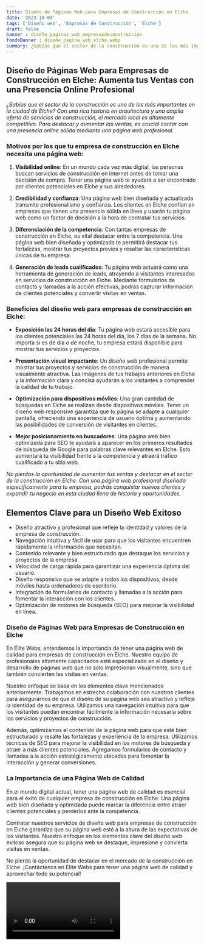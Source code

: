 ```yaml
---
title: Diseño de Páginas Web para Empresas de Construcción en Elche
date: '2023-10-04'
tags: ['Diseño web', 'Empresas de Construcción', 'Elche']
draft: false
banner : diseño_paginas_web_empresasdeconstrucción
fondoBanner : diseño_pagina_web_elche.webp
summary: ¿Sabías que el sector de la construcción es uno de los más importantes en la ciudad de Elche? Con una rica historia en arquitectura y una amplia oferta de servicios de construcción, el mercado local es altamente competitivo. Para destacar y aumentar las ventas, es crucial contar con una presencia online sólida mediante una página web profesional.
---
```


## Diseño de Páginas Web para Empresas de Construcción en Elche: Aumenta tus Ventas con una Presencia Online Profesional

*¿Sabías que el sector de la construcción es uno de los más importantes en la ciudad de Elche? Con una rica historia en arquitectura y una amplia oferta de servicios de construcción, el mercado local es altamente competitivo. Para destacar y aumentar las ventas, es crucial contar con una presencia online sólida mediante una página web profesional.*

### Motivos por los que tu empresa de construcción en Elche necesita una página web:

1. **Visibilidad online**: En un mundo cada vez más digital, las personas buscan servicios de construcción en internet antes de tomar una decisión de compra. Tener una página web te ayudará a ser encontrado por clientes potenciales en Elche y sus alrededores.

2. **Credibilidad y confianza**: Una página web bien diseñada y actualizada transmite profesionalismo y confianza. Los clientes en Elche confían en empresas que tienen una presencia sólida en línea y usarán tu página web como un factor de decisión a la hora de contratar tus servicios.

3. **Diferenciación de la competencia**: Con tantas empresas de construcción en Elche, es vital destacar entre la competencia. Una página web bien diseñada y optimizada te permitirá destacar tus fortalezas, mostrar tus proyectos previos y resaltar las características únicas de tu empresa.

4. **Generación de leads cualificados**: Tu página web actuará como una herramienta de generación de leads, atrayendo a visitantes interesados en servicios de construcción en Elche. Mediante formularios de contacto y llamadas a la acción efectivas, podrás capturar información de clientes potenciales y convertir visitas en ventas.

### Beneficios del diseño web para empresas de construcción en Elche:

- **Exposición las 24 horas del día**: Tu página web estará accesible para los clientes potenciales las 24 horas del día, los 7 días de la semana. No importa si es de día o de noche, tu empresa estará disponible para mostrar tus servicios y proyectos.

- **Presentación visual impactante**: Un diseño web profesional permite mostrar tus proyectos y servicios de construcción de manera visualmente atractiva. Las imágenes de tus trabajos anteriores en Elche y la información clara y concisa ayudarán a los visitantes a comprender la calidad de tu trabajo.

- **Optimización para dispositivos móviles**: Una gran cantidad de búsquedas en Elche se realizan desde dispositivos móviles. Tener un diseño web responsive garantiza que tu página se adapte a cualquier pantalla, ofreciendo una experiencia de usuario óptima y aumentando las posibilidades de conversión de visitantes en clientes.

- **Mejor posicionamiento en buscadores**: Una página web bien optimizada para SEO te ayudará a aparecer en los primeros resultados de búsqueda de Google para palabras clave relevantes en Elche. Esto aumentará tu visibilidad frente a la competencia y atraerá tráfico cualificado a tu sitio web.

*No pierdas la oportunidad de aumentar tus ventas y destacar en el sector de la construcción en Elche. Con una página web profesional diseñada específicamente para tu empresa, podrás conquistar nuevos clientes y expandir tu negocio en esta ciudad llena de historia y oportunidades.*

<GifSeo />

<Cta />

## Elementos Clave para un Diseño Web Exitoso

- Diseño atractivo y profesional que refleje la identidad y valores de la empresa de construcción.
- Navegación intuitiva y fácil de usar para que los visitantes encuentren rápidamente la información que necesitan.
- Contenido relevante y bien estructurado que destaque los servicios y proyectos de la empresa.
- Velocidad de carga rápida para garantizar una experiencia óptima del usuario.
- Diseño responsivo que se adapte a todos los dispositivos, desde móviles hasta ordenadores de escritorio.
- Integración de formularios de contacto y llamadas a la acción para fomentar la interacción con los clientes.
- Optimización de motores de búsqueda (SEO) para mejorar la visibilidad en línea.

### Diseño de Páginas Web para Empresas de Construcción en Elche

En Élite Webs, entendemos la importancia de tener una página web de calidad para empresas de construcción en Elche. Nuestro equipo de profesionales altamente capacitados está especializado en el diseño y desarrollo de páginas web que no solo impresionan visualmente, sino que también convierten las visitas en ventas.

Nuestro enfoque se basa en los elementos clave mencionados anteriormente. Trabajamos en estrecha colaboración con nuestros clientes para asegurarnos de que el diseño de su página web sea atractivo y refleje la identidad de su empresa. Utilizamos una navegación intuitiva para que los visitantes puedan encontrar fácilmente la información necesaria sobre los servicios y proyectos de construcción.

Además, optimizamos el contenido de la página web para que esté bien estructurado y resalte las fortalezas y experiencia de la empresa. Utilizamos técnicas de SEO para mejorar la visibilidad en los motores de búsqueda y atraer a más clientes potenciales. Agregamos formularios de contacto y llamadas a la acción estratégicamente ubicadas para fomentar la interacción y generar conversiones.

### La Importancia de una Página Web de Calidad

En el mundo digital actual, tener una página web de calidad es esencial para el éxito de cualquier empresa de construcción en Elche. Una página web bien diseñada y optimizada puede marcar la diferencia entre atraer clientes potenciales y perderlos ante la competencia.

Contratar nuestros servicios de diseño web para empresas de construcción en Elche garantiza que su página web esté a la altura de las expectativas de los visitantes. Nuestro enfoque en los elementos clave del diseño web exitoso asegura que su página web se destaque, impresione y convierta visitas en ventas.

No pierda la oportunidad de destacar en el mercado de la construcción en Elche. ¡Contáctenos en Élite Webs para tener una página web de calidad y aprovechar todo su potencial!

<Video />

<CtaBot job='Empresas de Construcción' city='Elche'/>

<Gmaps query='Elche+españa+maps' />